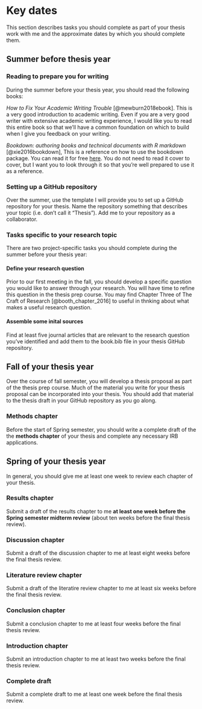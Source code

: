 # Key dates

This section describes tasks you should complete as part of your thesis work with me and the approximate dates by which you should complete them.

## Summer before thesis year

### Reading to prepare you for writing

During the summer before your thesis year, you should read the following books:

_How to Fix Your Academic Writing Trouble_ [@mewburn2018ebook]. This is a very good introduction to academic writing. Even if you are a very good writer with extensive academic writing experience, I would like you to read this entire book so that we'll have a common foundation on which to build when I give you feedback on your writing.

_Bookdown: authoring books and technical documents with R markdown_ [@xie2016bookdown], This is a reference on how to use the bookdown package. You can read it for free [here](https://bookdown.org/yihui/bookdown/){target="_blank"}. You do not need to read it cover to cover, but I want you to look through it so that you're well prepared to use it as a reference.

### Setting up a GitHub repository

Over the summer, use the template I will provide you to set up a GitHub repository for your thesis. Name the repository something that describes your topic (i.e. don't call it "Thesis"). Add me to your repository as a collaborator.

### Tasks specific to your research topic

There are two project-specific tasks you should complete during the summer before your thesis year:

#### Define your research question

Prior to our first meeting in the fall, you should develop a specific question you would like to answer through your research. You will have time to refine this question in the thesis prep course. You may find Chapter Three of The Craft of Research [@booth_chapter_2016] to useful in thnking about what makes a useful research question.

#### Assemble some inital sources

Find at least five journal articles that are relevant to the research question you've identified and add them to the book.bib file in your thesis GitHub repository.

## Fall of your thesis year

Over the course of fall semester, you will develop a thesis proposal as part of the thesis prep course. Much of the material you write for your thesis proposal can be incorporated into your thesis. You should add that material to the thesis draft in your GitHub repository as you go along. 

### Methods chapter

Before the start of Spring semester, you should write a complete draft of the the **methods chapter** of your thesis and complete any necessary IRB applications.

## Spring of your thesis year

In general, you should give me at least one week to review each chapter of your thesis. 

### Results chapter

Submit a draft of the results chapter to me **at least one week before the Spring semester midterm review** (about ten weeks before the final thesis review).

### Discussion chapter

Submit a draft of the discussion chapter to me at least eight weeks before the final thesis review.

### Literature review chapter

Submit a draft of the literatire review chapter to me at least six weeks before the final thesis review.

### Conclusion chapter

Submit a conclusion chapter to me at least four weeks before the final thesis review.

### Introduction chapter

Submit an introduction chapter to me at least two weeks before the final thesis review.

### Complete draft

Submit a complete draft to me at least one week before the final thesis review.
